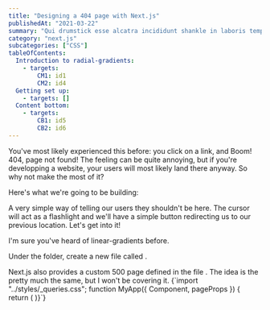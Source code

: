 ```yaml
---
title: "Designing a 404 page with Next.js"
publishedAt: "2021-03-22"
summary: "Qui drumstick esse alcatra incididunt shankle in laboris tempor. Velit laborum pork belly boudin frankfurter aliqua consequat filet mignon. Ex aute mollit, tenderloin incididunt brisket do fatback boudin. Beef ribs strip steak consequat, pork loin boudin pork chop sint est."
category: "next.js"
subcategories: ["CSS"]
tableOfContents:
  Introduction to radial-gradients:
    - targets:
        CM1: id1
        CM2: id4
  Getting set up:
    - targets: []
  Content bottom:
    - targets:
        CB1: id5
        CB2: id6
---
```


You've most likely experienced this before: you click on a link, and Boom! 404, page not found!
The feeling can be quite annoying, but if you're developping a website, your users will most likely
land there anyway. So why not make the most of it?

Here's what we're going to be building:

<SoloImage
image="designing-404-next-js-preview.png"
alt="Preview"
dimensions={450}
/>

A very simple way of telling our users they shouldn't be here. The cursor will act as a flashlight 
and we'll have a simple button redirecting us to our previous location. Let's get into it!

<Section title="Introduction to radial gradients" id="Introduction to radial gradients"/>

I'm sure you've heard of linear-gradients before.

<Section title="Getting set up" id="Getting set up"/>

Under the <FolderText text="pages"/> folder, create a new file called <FolderText text="404.js"/>.

<TipGreen title="Dealing with error 500">
    Next.js also provides a custom 500 page defined in the file <FolderText text="_error.js"/>.
    The idea is the pretty much the same, but I won't be covering it.
</TipGreen>

<Subsection title="My small section" id="id1"/>

<Codepen hash="PoELrxE"/>


<JavaScript>
{`import "../styles/_queries.css";
function MyApp({ Component, pageProps }) {
	return (
        <ThemeProvider>
            <Component {...pageProps} />
        </ThemeProvider>
)}`}
</JavaScript>